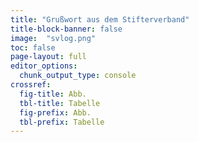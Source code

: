 ---
title: "Grußwort aus dem Stifterverband"
title-block-banner: false
image:  "svlog.png"
toc: false
page-layout: full
editor_options: 
  chunk_output_type: console
crossref: 
  fig-title: Abb.
  tbl-title: Tabelle
  fig-prefix: Abb.
  tbl-prefix: Tabelle
---
